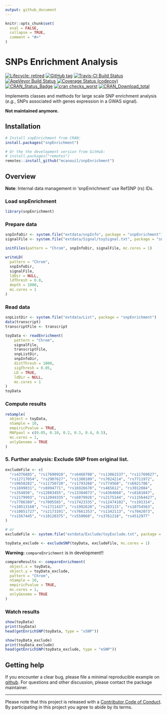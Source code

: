 ```yaml
---
output: github_document
---
```


<!-- README.md is generated from README.Rmd. Please edit that file -->

```r
knitr::opts_chunk$set(
  eval = FALSE,
  collapse = TRUE,
  comment = "#>"
)
```

# SNPs Enrichment Analysis <!--<img src="man/figures/snpEnrichment_hex.png" align="right" width="120" /> -->

<!-- badges: start -->
[![Lifecycle: retired](https://img.shields.io/badge/lifecycle-retired-orange.svg)](https://www.tidyverse.org/lifecycle/#retired)
[![GitHub tag](https://img.shields.io/github/tag/mcanouil/snpEnrichment.svg?label="latest tag")](https://github.com/mcanouil/snpEnrichment)
[![Travis-CI Build Status](https://travis-ci.org/mcanouil/snpEnrichment.svg?branch=master)](https://travis-ci.org/mcanouil/snpEnrichment)
[![AppVeyor Build Status](https://ci.appveyor.com/api/projects/status/github/mcanouil/snpEnrichment?branch=master&svg=true)](https://ci.appveyor.com/project/mcanouil/snpEnrichment)
[![Coverage Status (codecov)](https://codecov.io/gh/mcanouil/snpEnrichment/branch/master/graph/badge.svg)](https://codecov.io/gh/mcanouil/snpEnrichment)
[![CRAN_Status_Badge](http://www.r-pkg.org/badges/version-ago/snpEnrichment)](https://cran.r-project.org/package=snpEnrichment)
[![cran checks_worst](https://cranchecks.info/badges/worst/snpEnrichment)](https://cran.r-project.org/web/checks/check_results_snpEnrichment.html)
[![CRAN_Download_total](http://cranlogs.r-pkg.org/badges/grand-total/snpEnrichment)](https://cran.r-project.org/package=snpEnrichment)
<!--[![CII Best Practices](https://bestpractices.coreinfrastructure.org/projects/2719/badge)](https://bestpractices.coreinfrastructure.org/projects/2719) -->
<!--[![cran checks_summary](https://cranchecks.info/badges/summary/snpEnrichment)](https://cran.r-project.org/web/checks/check_results_snpEnrichment.html) -->
<!--[![CRAN_Download_month](http://cranlogs.r-pkg.org/badges/snpEnrichment?color=brightgreen)](https://cran.r-project.org/package=snpEnrichment) -->
<!--[![Coverage Status (coveralls)](https://coveralls.io/repos/github/mcanouil/snpEnrichment/badge.svg?branch=master)](https://coveralls.io/github/mcanouil/snpEnrichment?branch=master) -->
<!-- badges: end -->

Implements classes and methods for large scale SNP enrichment analysis
(*e.g.*, SNPs associated with genes expression in a GWAS signal).

**Not maintained anymore.**

## Installation

```r
# Install snpEnrichment from CRAN:
install.packages("snpEnrichment")

# Or the the development version from GitHub:
# install.packages("remotes")
remotes::install_github("mcanouil/snpEnrichment")
```


## Overview

**Note**: Internal data management in 'snpEnrichment' use RefSNP (rs) IDs.

### Load snpEnrichment
```r
library(snpEnrichment)
```

### Prepare data
```r
snpInfoDir <- system.file("extdata/snpInfo", package = "snpEnrichment")
signalFile <- system.file("extdata/Signal/toySignal.txt", package = "snpEnrichment")

initFiles(pattern = "Chrom", snpInfoDir, signalFile, mc.cores = 1)

writeLD(
  pattern = "Chrom", 
  snpInfoDir, 
  signalFile, 
  ldDir = NULL,
  ldThresh = 0.8, 
  depth = 1000, 
  mc.cores = 1
)
```

### Read data
```r
snpListDir <- system.file("extdata/List", package = "snpEnrichment")
data(transcript)
transcriptFile <- transcript

toyData <- readEnrichment(
    pattern = "Chrom", 
    signalFile, 
    transcriptFile,
    snpListDir, 
    snpInfoDir,
    distThresh = 1000, 
    sigThresh = 0.05, 
    LD = TRUE, 
    ldDir = NULL,
    mc.cores = 1
)
toyData
```

### Compute results
```r
reSample(
  object = toyData,
  nSample = 10,
  empiricPvalue = TRUE,
  MAFpool = c(0.05, 0.10, 0.2, 0.3, 0.4, 0.5),
  mc.cores = 1,
  onlyGenome = TRUE
)
```


### 5. Further analysis: Exclude SNP from original list.
```r
excludeFile <- c(
  "rs4376885", "rs17690928", "rs6460708", "rs13061537", "rs11769827",
  "rs12717054", "rs2907627", "rs1380109", "rs7024214", "rs7711972",
  "rs9658282", "rs11750720", "rs1793268", "rs774568", "rs6921786",
  "rs1699031", "rs6994771", "rs16926670", "rs465612", "rs3012084",
  "rs354850", "rs12803455", "rs13384873", "rs4364668", "rs8181047",
  "rs2179993", "rs12049335", "rs6079926", "rs2175144", "rs11564427",
  "rs7786389", "rs7005565", "rs17423335", "rs12474102", "rs191314",
  "rs10513168", "rs1711437", "rs1992620", "rs283115", "rs10754563",
  "rs10851727", "rs2173191", "rs7661353", "rs1342113", "rs7042073",
  "rs1567445", "rs10120375", "rs550060", "rs3761218", "rs4512977"
)

# or
excludeFile <- system.file("extdata/Exclude/toyExclude.txt", package = "snpEnrichment")
```

```r
toyData_exclude <- excludeSNP(toyData, excludeFile, mc.cores = 1)
```

**Warning:** `compareEnrichment` is in development!!

```r
compareResults <- compareEnrichment(
  object.x = toyData,
  object.y = toyData_exclude,
  pattern = "Chrom",
  nSample = 10,
  empiricPvalue = TRUE,
  mc.cores = 1,
  onlyGenome = TRUE
)
```

### Watch results
```r
show(toyData)
print(toyData)
head(getEnrichSNP(toyData, type = "xSNP"))

show(toyData_exclude)
print(toyData_exclude)
head(getEnrichSNP(toyData_exclude, type = "eSNP"))
```

## Getting help

If you encounter a clear bug, please file a minimal reproducible example on [github](https://github.com/mcanouil/CARoT/issues).
For questions and other discussion, please contact the package maintainer.

---
Please note that this project is released with a [Contributor Code of Conduct](.github/CODE_OF_CONDUCT.md).
By participating in this project you agree to abide by its terms.
